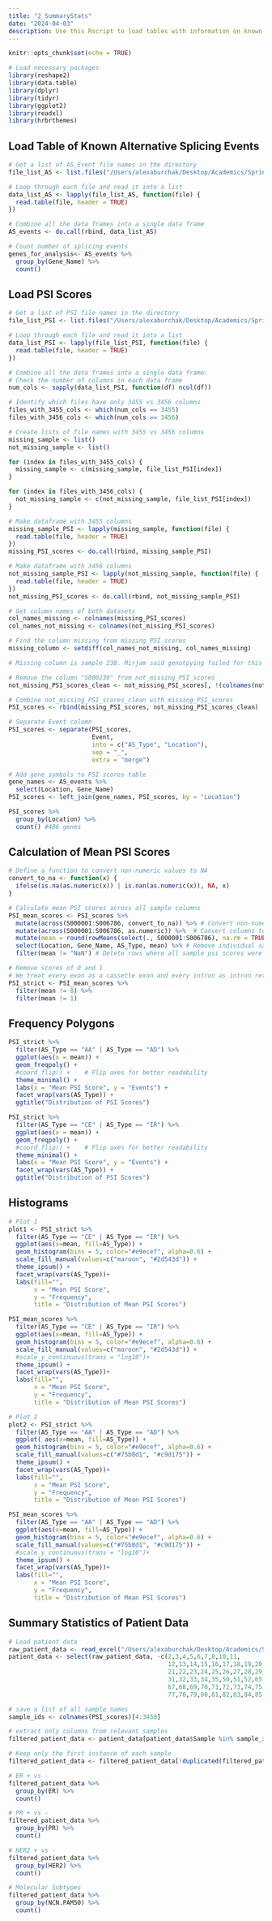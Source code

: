 ```yaml
---
title: "2_SummaryStats"
date: "2024-04-03"
description: Use this Rscript to load tables with information on known alternative splicing events and percent spliced in (PSI) scores from each event for all 3,454 tumor samples. Once loaded, all non-numeric PSI scores are converted to NA and removed before mean PSI scores are calculated for each AS event. Since all exons are treated as cassette exons and all introns as intron retentions, there will be cases where we have a PSI score of 0 or 1, so we remove these events as they are not likely to be abnormal alternative splicing events. The distribution of the remaining mean PSI scores is visualized as both a frequency polygon and a histogram. Finally, a summary of crucial tumor data, including information on molecular subtype, ER and PR status is generated based on patient data obtained from the SCAN-B project. 
---
```


```r
knitr::opts_chunk$set(echo = TRUE)

# Load necessary packages 
library(reshape2)
library(data.table)
library(dplyr)
library(tidyr)
library(ggplot2)
library(readxl)
library(hrbrthemes)
```

## Load Table of Known Alternative Splicing Events 
```r
# Get a list of AS_Event file names in the directory
file_list_AS <- list.files("/Users/alexaburchak/Desktop/Academics/Spring_24/BINP37/AS_Events/", pattern = ".tsv", full.names = TRUE)

# Loop through each file and read it into a list
data_list_AS <- lapply(file_list_AS, function(file) {
  read.table(file, header = TRUE)
})

# Combine all the data frames into a single data frame 
AS_events <- do.call(rbind, data_list_AS)

# Count number of splicing events  
genes_for_analysis<- AS_events %>%
  group_by(Gene_Name) %>%
  count()
```

## Load PSI Scores 
```r
# Get a list of PSI file names in the directory
file_list_PSI <- list.files("/Users/alexaburchak/Desktop/Academics/Spring_24/BINP37/PSI_Tables/", pattern = ".tsv", full.names = TRUE)

# Loop through each file and read it into a list
data_list_PSI <- lapply(file_list_PSI, function(file) {
  read.table(file, header = TRUE)
})

# Combine all the data frames into a single data frame: 
# Check the number of columns in each data frame
num_cols <- sapply(data_list_PSI, function(df) ncol(df))

# Identify which files have only 3455 vs 3456 columns
files_with_3455_cols <- which(num_cols == 3455)
files_with_3456_cols <- which(num_cols == 3456)

# Create lists of file names with 3455 vs 3456 columns
missing_sample <- list()
not_missing_sample <- list()

for (index in files_with_3455_cols) {
  missing_sample <- c(missing_sample, file_list_PSI[index])
}

for (index in files_with_3456_cols) {
  not_missing_sample <- c(not_missing_sample, file_list_PSI[index])
}

# Make dataframe with 3455 columns
missing_sample_PSI <- lapply(missing_sample, function(file) {
  read.table(file, header = TRUE)
})
missing_PSI_scores <- do.call(rbind, missing_sample_PSI)

# Make dataframe with 3456 columns
not_missing_sample_PSI <- lapply(not_missing_sample, function(file) {
  read.table(file, header = TRUE)
})
not_missing_PSI_scores <- do.call(rbind, not_missing_sample_PSI)

# Get column names of both datasets
col_names_missing <- colnames(missing_PSI_scores)
col_names_not_missing <- colnames(not_missing_PSI_scores)

# Find the column missing from missing_PSI_scores
missing_column <- setdiff(col_names_not_missing, col_names_missing)

# Missing column is sample 238. Mirjam said genotpying failed for this sample (not sure why yet), but that this could be why I am missing some scores. 

# Remove the column "S000238" from not_missing_PSI_scores
not_missing_PSI_scores_clean <- not_missing_PSI_scores[, !(colnames(not_missing_PSI_scores) %in% "S000238")]

# Combine not_missing_PSI_scores_clean with missing_PSI_scores
PSI_scores <- rbind(missing_PSI_scores, not_missing_PSI_scores_clean)

# Separate Event column 
PSI_scores <- separate(PSI_scores,
                       Event,
                       into = c("AS_Type", "Location"),
                       sep = "_",
                       extra = "merge")

# Add gene symbols to PSI scores table 
gene_names <- AS_events %>%
  select(Location, Gene_Name)
PSI_scores <- left_join(gene_names, PSI_scores, by = "Location")

PSI_scores %>%
  group_by(Location) %>%
  count() #486 genes 

```

## Calculation of Mean PSI Scores

```r
# Define a function to convert non-numeric values to NA
convert_to_na <- function(x) {
  ifelse(is.na(as.numeric(x)) | is.nan(as.numeric(x)), NA, x)
}

# Calculate mean PSI scores across all sample columns
PSI_mean_scores <- PSI_scores %>%
  mutate(across(S000001:S006786, convert_to_na)) %>% # Convert non-numeric values to NA
  mutate(across(S000001:S006786, as.numeric)) %>%  # Convert columns to numeric
  mutate(mean = round(rowMeans(select(., S000001:S006786), na.rm = TRUE), 4)) %>% 
  select(Location, Gene_Name, AS_Type, mean) %>% # Remove individual sample columns
  filter(mean != "NaN") # Delete rows where all sample psi scores were NA (402 rows)

# Remove scores of 0 and 1 
# We treat every exon as a cassette exon and every intron as intron retention
PSI_strict <- PSI_mean_scores %>%
  filter(mean != 0) %>%
  filter(mean != 1) 

```

## Frequency Polygons 
```r
PSI_strict %>%
  filter(AS_Type == "AA" | AS_Type == "AD") %>%
  ggplot(aes(x = mean)) +
  geom_freqpoly() +  
  #coord_flip() +    # Flip axes for better readability
  theme_minimal() + 
  labs(x = "Mean PSI Score", y = "Events") + 
  facet_wrap(vars(AS_Type)) +
  ggtitle("Distribution of PSI Scores")  

PSI_strict %>%
  filter(AS_Type == "CE" | AS_Type == "IR") %>%
  ggplot(aes(x = mean)) +
  geom_freqpoly() +  
  #coord_flip() +    # Flip axes for better readability
  theme_minimal() + 
  labs(x = "Mean PSI Score", y = "Events") + 
  facet_wrap(vars(AS_Type)) +
  ggtitle("Distribution of PSI Scores") 
```

## Histograms 
```r
# Plot 1
plot1 <- PSI_strict %>%
  filter(AS_Type == "CE" | AS_Type == "IR") %>%
  ggplot(aes(x=mean, fill=AS_Type)) +
  geom_histogram(bins = 5, color="#e9ecef", alpha=0.6) +
  scale_fill_manual(values=c("maroon", "#2d543d")) +
  theme_ipsum() +
  facet_wrap(vars(AS_Type))+
  labs(fill="", 
       x = "Mean PSI Score",
       y = "Frequency",
       title = "Distribution of Mean PSI Scores")

PSI_mean_scores %>%
  filter(AS_Type == "CE" | AS_Type == "IR") %>%
  ggplot(aes(x=mean, fill=AS_Type)) +
  geom_histogram(bins = 5, color="#e9ecef", alpha=0.6) +
  scale_fill_manual(values=c("maroon", "#2d543d")) +
  #scale_y_continuous(trans = "log10")+
  theme_ipsum() +
  facet_wrap(vars(AS_Type))+
  labs(fill="", 
       x = "Mean PSI Score",
       y = "Frequency",
       title = "Distribution of Mean PSI Scores")

# Plot 2
plot2 <- PSI_strict %>%
  filter(AS_Type == "AA" | AS_Type == "AD") %>%
  ggplot( aes(x=mean, fill=AS_Type)) +
  geom_histogram(bins = 5, color="#e9ecef", alpha=0.6) +
  scale_fill_manual(values=c("#75b8d1", "#c9d175")) +
  theme_ipsum() +
  facet_wrap(vars(AS_Type))+
  labs(fill="", 
       x = "Mean PSI Score",
       y = "Frequency",
       title = "Distribution of Mean PSI Scores")

PSI_mean_scores %>%
  filter(AS_Type == "AA" | AS_Type == "AD") %>%
  ggplot(aes(x=mean, fill=AS_Type)) +
  geom_histogram(bins = 5, color="#e9ecef", alpha=0.6) +
  scale_fill_manual(values=c("#75b8d1", "#c9d175")) +
  #scale_y_continuous(trans = "log10")+
  theme_ipsum() +
  facet_wrap(vars(AS_Type))+
  labs(fill="", 
       x = "Mean PSI Score",
       y = "Frequency",
       title = "Distribution of Mean PSI Scores")

```

## Summary Statistics of Patient Data 
```r
# Load patient data 
raw_patient_data <- read_excel("/Users/alexaburchak/Desktop/Academics/Spring_24/BINP37/41523_2022_465_MOESM2_ESM.xlsx")
patient_data <- select(raw_patient_data, -c(2,3,4,5,6,7,8,10,11,
                                            12,13,14,15,16,17,18,19,20,
                                            21,22,23,24,25,26,27,28,29,30,
                                            31,32,33,34,35,50,51,52,65,66,
                                            67,68,69,70,71,72,73,74,75,76,
                                            77,78,79,80,81,82,83,84,85,86,87))

# save a list of all sample names
sample_ids <- colnames(PSI_scores)[4:3458]

# extract only columns from relevant samples 
filtered_patient_data <- patient_data[patient_data$Sample %in% sample_ids, ]

# Keep only the first instance of each sample
filtered_patient_data <- filtered_patient_data[!duplicated(filtered_patient_data$Sample), ]

# ER + vs -
filtered_patient_data %>%
  group_by(ER) %>%
  count()

# PR + vs -
filtered_patient_data %>%
  group_by(PR) %>%
  count()

# HER2 + vs - 
filtered_patient_data %>%
  group_by(HER2) %>%
  count()

# Molecular Subtypes 
filtered_patient_data %>%
  group_by(NCN.PAM50) %>%
  count()
```
